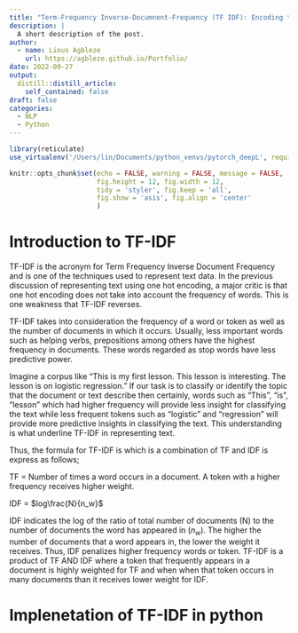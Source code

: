 ```yaml
---
title: "Term-Frequency Inverse-Documnent-Frequency (TF IDF): Encoding text for Natural Language Processing (NLP) project -Part II"
description: |
  A short description of the post.
author:
  - name: Linus Agbleze
    url: https://agbleze.github.io/Portfolio/
date: 2022-09-27
output:
  distill::distill_article:
    self_contained: false
draft: false
categories:
  - NLP 
  - Python
---
```


```r
library(reticulate)
use_virtualenv('/Users/lin/Documents/python_venvs/pytorch_deepL', required=TRUE)

```


```r
knitr::opts_chunk$set(echo = FALSE, warning = FALSE, message = FALSE,
                      fig.height = 12, fig.width = 12,
                      tidy = 'styler', fig.keep = 'all', 
                      fig.show = 'asis', fig.align = 'center'
                      )
```

# Introduction to TF-IDF
TF-IDF is the acronym for Term Frequency Inverse Document Frequency and is one of the techniques used to represent text data. In the previous discussion of representing text using one hot encoding, a major critic is that one hot encoding does not take into account the frequency of words. This is one weakness that TF-IDF reverses. 

TF-IDF takes into consideration the frequency of a word or token as well as the number of documents in which it occurs. Usually, less important words such as helping verbs, prepositions among others have the highest frequency in documents. These words regarded as stop words have less predictive power. 


Imagine a corpus like "This is my first lesson. This lesson is interesting. The lesson is on logistic regression."  If our task is to classify or identify the topic that the document or text describe then certainly, words such as "This", "is", "lesson" which had higher frequency will provide less insight for classifying the text while less frequent tokens such as "logistic" and "regression" will provide more predictive insights in classifying the text. This understanding is what underline TF-IDF in representing text. 


Thus, the formula for TF-IDF is which is a combination of TF and IDF is express as follows;

TF = Number of times a word occurs in a document. A token with a higher frequency receives higher weight.

IDF = $log\frac{N}{n_w}$

IDF indicates the log of the ratio of total number of documents (N) to the number of documents the word has appeared in ($n_w$). The higher the number of documents that a word appears in, the lower the weight it receives. Thus, IDF penalizes higher frequency words or token. TF-IDF is a product of TF AND IDF where a token that frequently appears in a document is highly weighted for TF and when when that token occurs in many documents than it receives lower weight for IDF.


# Implenetation of TF-IDF in python



